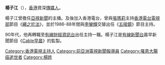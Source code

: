 {{Unreferenced|time=2018-07-11T03:17:53+00:00}}
'''楊子江'''（{{bd|1957年|8月27日<ref>http://www.ck2i.com/j105c/index.php?option=com_content&task=blogsection&id=5&Itemid=31</ref>|2006年|1月2日}}），[[香港|香港]]資深[[傳媒人|傳媒人]]。

楊子江曾擔任[[亞視新聞|亞視新聞]]的主播。及後加入香港電台，曾與[[張瑪莉|張瑪莉]]主持[[香港電台電視部|香港電台電視部]]節目《[[繩之於法|繩之於法]]》，並於1986-88年間與[[李鑾輝|李鑾輝]]交替出任《[[五稜鏡_(電視節目)|五稜鏡]]》節目主持。

90年代，他再轉職至[[有線財經資訊台|有線財經資訊台]]出任主持一職。楊子江是[[有線新聞台|有線新聞台]]晨早新聞節目《[[Cable早晨|Cable早晨]]》的監製。

{{香港人物小作品}}
[[Category:香港電視主持人|Category:香港電視主持人]]
[[Category:前亞洲電視新聞報導員|Category:前亞洲電視新聞報導員]]
[[Category:罹患大腸癌逝世者|Category:罹患大腸癌逝世者]]
[[Category:楊姓|Category:楊姓]]